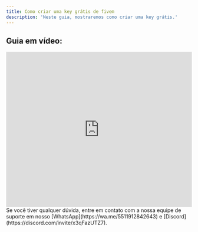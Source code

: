 ```yaml
---
title: Como criar uma key grátis de fivem
description: 'Neste guia, mostraremos como criar uma key grátis.'
---
```


## Guia em vídeo:
<iframe
  width="100%"
  height="422"
  src="https://www.youtube.com/embed/3tgKTtOQUS8?si=cM_pWfy3kQcUcU3H"
  title="YouTube video player"
  frameborder="0"
  allow="accelerometer; autoplay; clipboard-write; encrypted-media; gyroscope; picture-in-picture"
  allowfullscreen
></iframe>

<Check>
Se você tiver qualquer dúvida, entre em contato com a nossa equipe de suporte
em nosso [WhatsApp](https://wa.me/5511912842643) 
e [Discord](https://discord.com/invite/x3qFazUTZ7).
</Check>